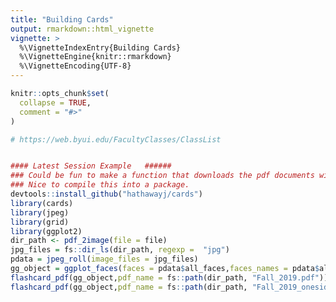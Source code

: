 ```yaml
---
title: "Building Cards"
output: rmarkdown::html_vignette
vignette: >
  %\VignetteIndexEntry{Building Cards}
  %\VignetteEngine{knitr::rmarkdown}
  %\VignetteEncoding{UTF-8}
---
```


```r
knitr::opts_chunk$set(
  collapse = TRUE,
  comment = "#>"
)
```

```r

# https://web.byui.edu/FacultyClasses/ClassList


#### Latest Session Example   ######
### Could be fun to make a function that downloads the pdf documents without going to the web browser.  Not sure it is possible.
### Nice to compile this into a package.
devtools::install_github("hathawayj/cards")
library(cards)
library(jpeg)
library(grid)
library(ggplot2)
dir_path <- pdf_2image(file = file)
jpg_files = fs::dir_ls(dir_path, regexp =  "jpg")
pdata = jpeg_roll(image_files = jpg_files)
gg_object = ggplot_faces(faces = pdata$all_faces,faces_names = pdata$all_names)
flashcard_pdf(gg_object,pdf_name = fs::path(dir_path, "Fall_2019.pdf"))
flashcard_pdf(gg_object,pdf_name = fs::path(dir_path, "Fall_2019_oneside.pdf"),front_back = FALSE)

```

